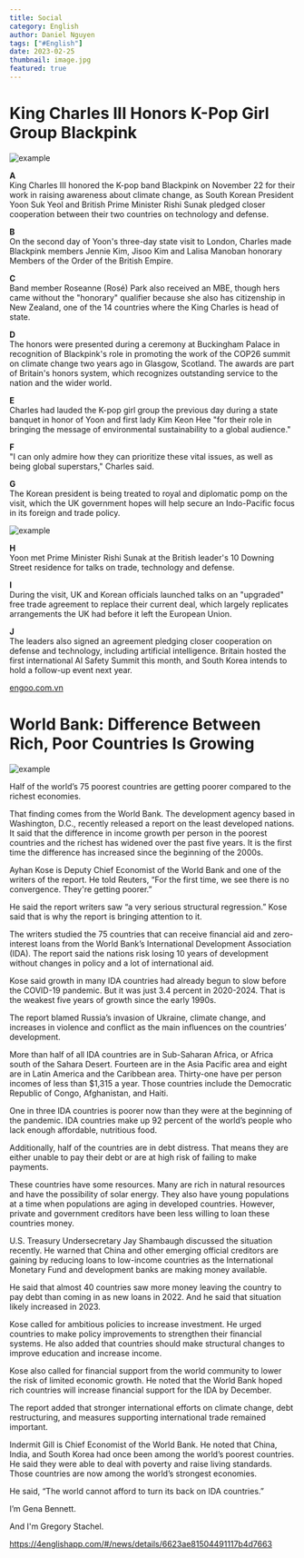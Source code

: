 ```yaml
---
title: Social
category: English
author: Daniel Nguyen
tags: ["#English"]
date: 2023-02-25
thumbnail: image.jpg
featured: true
---
```


# King Charles III Honors K-Pop Girl Group Blackpink

![example](./0.jpg 'example')

**A**       
King Charles III honored the K-pop band Blackpink on November 22 for their work in raising awareness about climate change, as South Korean President Yoon Suk Yeol and British Prime Minister Rishi Sunak pledged closer cooperation between their two countries on technology and defense.

**B**   
On the second day of Yoon's three-day state visit to London, Charles made Blackpink members Jennie Kim, Jisoo Kim and Lalisa Manoban honorary Members of the Order of the British Empire.

**C**   
Band member Roseanne (Rosé) Park also received an MBE, though hers came without the "honorary" qualifier because she also has citizenship in New Zealand, one of the 14 countries where the King Charles is head of state.

**D**   
The honors were presented during a ceremony at Buckingham Palace in recognition of Blackpink's role in promoting the work of the COP26 summit on climate change two years ago in Glasgow, Scotland. The awards are part of Britain's honors system, which recognizes outstanding service to the nation and the wider world.

**E**   
Charles had lauded the K-pop girl group the previous day during a state banquet in honor of Yoon and first lady Kim Keon Hee "for their role in bringing the message of environmental sustainability to a global audience."

**F**   
"I can only admire how they can prioritize these vital issues, as well as being global superstars," Charles said.

**G**   
The Korean president is being treated to royal and diplomatic pomp on the visit, which the UK government hopes will help secure an Indo-Pacific focus in its foreign and trade policy.

![example](./1.jpg 'example')

**H**   
Yoon met Prime Minister Rishi Sunak at the British leader's 10 Downing Street residence for talks on trade, technology and defense.

**I**   
During the visit, UK and Korean officials launched talks on an "upgraded" free trade agreement to replace their current deal, which largely replicates arrangements the UK had before it left the European Union.

**J**   
The leaders also signed an agreement pledging closer cooperation on defense and technology, including artificial intelligence. Britain hosted the first international AI Safety Summit this month, and South Korea intends to hold a follow-up event next year.

[engoo.com.vn](https://engoo.com.vn/app/daily-news/article/king-charles-iii-honors-k-pop-girl-group-blackpink/aCuGUonsEe6gLYsuxIE0FQ)

# World Bank: Difference Between Rich, Poor Countries Is Growing

![example](./2.png 'example')

Half of the world’s 75 poorest countries are getting poorer compared to the richest economies. 

That finding comes from the World Bank. The development agency based in Washington, D.C., recently released 
a report on the least developed nations. It said that the difference in income growth per person in the poorest 
countries and the richest has widened over the past five years. It is the first time the difference has 
increased since the beginning of the 2000s. 

Ayhan Kose is Deputy Chief Economist of the World Bank and one of the writers of the report. He told 
Reuters, “For the first time, we see there is no convergence. They're getting poorer.” 

He said the report writers saw “a very serious structural regression.” Kose said that is why the report 
is bringing attention to it. 

The writers studied the 75 countries that can receive financial aid and zero-interest loans from the World 
Bank’s International Development Association (IDA). The report said the nations risk losing 10 years of 
development without changes in policy and a lot of international aid. 

Kose said growth in many IDA countries had already begun to slow before the COVID-19 pandemic. But it was 
just 3.4 percent in 2020-2024. That is the weakest five years of growth since the early 1990s. 

The report blamed Russia’s invasion of Ukraine, climate change, and increases in violence and conflict as 
the main influences on the countries’ development. 

More than half of all IDA countries are in Sub-Saharan Africa, or Africa south of the Sahara Desert. Fourteen 
are in the Asia Pacific area and eight are in Latin America and the Caribbean area. Thirty-one have per person 
incomes of less than $1,315 a year. Those countries include the Democratic Republic of Congo, Afghanistan, and 
Haiti. 

One in three IDA countries is poorer now than they were at the beginning of the pandemic. IDA countries make 
up 92 percent of the world’s people who lack enough affordable, nutritious food. 

Additionally, half of the countries are in debt distress. That means they are either unable to pay their 
debt or are at high risk of failing to make payments. 

These countries have some resources. Many are rich in natural resources and have the possibility of solar 
energy. They also have young populations at a time when populations are aging in developed countries. 
However, private and government creditors have been less willing to loan these countries money. 

U.S. Treasury Undersecretary Jay Shambaugh discussed the situation recently. He warned that China and 
other emerging official creditors are gaining by reducing loans to low-income countries as the International 
Monetary Fund and development banks are making money available. 

He said that almost 40 countries saw more money leaving the country to pay debt than coming in as new loans 
in 2022. And he said that situation likely increased in 2023. 

Kose called for ambitious policies to increase investment. He urged countries to make policy improvements 
to strengthen their financial systems. He also added that countries should make structural changes to 
improve education and increase income. 

Kose also called for financial support from the world community to lower the risk of limited economic 
growth. He noted that the World Bank hoped rich countries will increase financial support for the IDA 
by December. 

The report added that stronger international efforts on climate change, debt restructuring, and measures 
supporting international trade remained important. 

Indermit Gill is Chief Economist of the World Bank. He noted that China, India, and South Korea had once
been among the world’s poorest countries. He said they were able to deal with poverty and raise living 
standards. Those countries are now among the world’s strongest economies. 

He said, “The world cannot afford to turn its back on IDA countries.” 

I’m Gena Bennett. 

And I'm Gregory Stachel. 

https://4englishapp.com/#/news/details/6623ae81504491117b4d7663